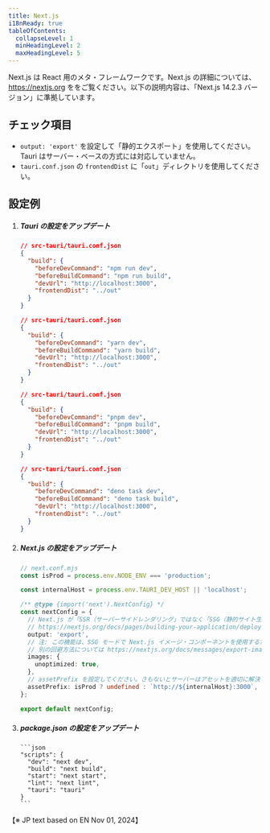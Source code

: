 ```yaml
---
title: Next.js
i18nReady: true
tableOfContents:
  collapseLevel: 1
  minHeadingLevel: 2
  maxHeadingLevel: 5
---
```



Next.js は React 用のメタ・フレームワークです。Next.js の詳細については、https://nextjs.org ををご覧ください。以下の説明内容は、「Next.js 14.2.3 バージョン」に準拠しています。

## チェック項目

- `output: 'export'` を設定して「静的エクスポート」を使用してください。Tauri はサーバー・ベースの方式には対応していません。
- `tauri.conf.json` の `frontendDist` に「`out`」ディレクトリを使用してください。

## 設定例

<Steps>

1.  ##### Tauri の設定をアップデート

    <Tabs>

      <TabItem label="npm">

    ```json
    // src-tauri/tauri.conf.json
    {
      "build": {
        "beforeDevCommand": "npm run dev",
        "beforeBuildCommand": "npm run build",
        "devUrl": "http://localhost:3000",
        "frontendDist": "../out"
      }
    }
    ```

    </TabItem>

    <TabItem label="yarn">

    ```json
    // src-tauri/tauri.conf.json
    {
      "build": {
        "beforeDevCommand": "yarn dev",
        "beforeBuildCommand": "yarn build",
        "devUrl": "http://localhost:3000",
        "frontendDist": "../out"
      }
    }
    ```

    </TabItem>

    <TabItem label="pnpm">

    ```json
    // src-tauri/tauri.conf.json
    {
      "build": {
        "beforeDevCommand": "pnpm dev",
        "beforeBuildCommand": "pnpm build",
        "devUrl": "http://localhost:3000",
        "frontendDist": "../out"
      }
    }
    ```

    </TabItem>

    <TabItem label="deno">

    ```json
    // src-tauri/tauri.conf.json
    {
      "build": {
        "beforeDevCommand": "deno task dev",
        "beforeBuildCommand": "deno task build",
        "devUrl": "http://localhost:3000",
        "frontendDist": "../out"
      }
    }
    ```

    </TabItem>

    </Tabs>

2.  ##### Next.js の設定をアップデート

    ```ts
    // next.conf.mjs
    const isProd = process.env.NODE_ENV === 'production';

    const internalHost = process.env.TAURI_DEV_HOST || 'localhost';

    /** @type {import('next').NextConfig} */
    const nextConfig = {
      // Next.js が「SSR（サーバーサイドレンダリング」ではなく「SSG（静的サイト生成）」を使用していること。
      // https://nextjs.org/docs/pages/building-your-application/deploying/static-exports
      output: 'export',
      // 注: この機能は、SSG モードで Next.js イメージ・コンポーネントを使用するために必要です。
      // 別の回避方法については https://nextjs.org/docs/messages/export-image-api を参照してください。
      images: {
        unoptimized: true,
      },
      // assetPrefix を設定してください。さもないとサーバーはアセットを適切に解決できません。
      assetPrefix: isProd ? undefined : `http://${internalHost}:3000`,
    };

    export default nextConfig;
    ```

3.  ##### package.json の設定をアップデート

        ```json
        "scripts": {
          "dev": "next dev",
          "build": "next build",
          "start": "next start",
          "lint": "next lint",
          "tauri": "tauri"
        }
        ```

</Steps>

<p text-align: right>
【※ JP text based on EN Nov 01, 2024】
</p>
